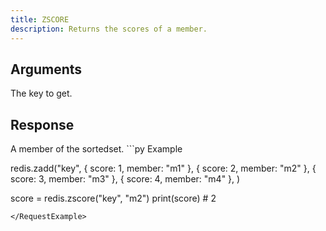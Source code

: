 ```yaml
---
title: ZSCORE
description: Returns the scores of a member.
---
```



## Arguments 

<ParamField body="key" type="str" required>
  The key to get.
</ParamField>

## Response

<ResponseField body="member" type="TMember" required>
    A member of the sortedset.
</ResponseField>



<RequestExample>
```py Example

redis.zadd("key", 
    { score: 1, member: "m1" },
    { score: 2, member: "m2" },
    { score: 3, member: "m3" },
    { score: 4, member: "m4" },
)

score = redis.zscore("key", "m2")
print(score) # 2
```
</RequestExample>
